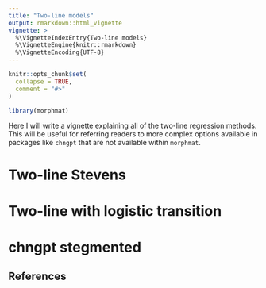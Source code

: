 ```yaml
---
title: "Two-line models"
output: rmarkdown::html_vignette
vignette: >
  %\VignetteIndexEntry{Two-line models}
  %\VignetteEngine{knitr::rmarkdown}
  %\VignetteEncoding{UTF-8}
---
```


```r
knitr::opts_chunk$set(
  collapse = TRUE,
  comment = "#>"
)
```

```r
library(morphmat)
```

Here I will write a vignette explaining all of the two-line regression methods. This will be useful for referring readers to more complex options available in packages like `chngpt` that are not available within `morphmat`.

# Two-line Stevens

# Two-line with logistic transition

# chngpt stegmented


## References
